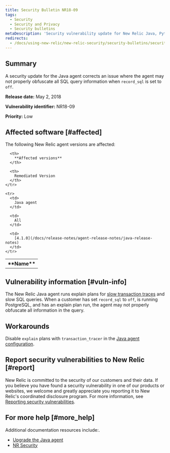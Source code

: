 ```yaml
---
title: Security Bulletin NR18-09
tags:
  - Security
  - Security and Privacy
  - Security bulletins
metaDescription: 'Security vulnerability update for New Relic Java, Python, and .NET agents.'
redirects:
  - /docs/using-new-relic/new-relic-security/security-bulletins/security-bulletin-nr18-09
---
```


## Summary

A security update for the Java agent corrects an issue where the agent may not properly obfuscate all SQL query information when `record_sql` is set to `off`.

**Release date:** May 2, 2018

**Vulnerability identifier:** NR18-09

**Priority:** Low

## Affected software [#affected]

The following New Relic agent versions are affected:

<table>
  <tbody>
    <tr>
      <th>
        **Name**
      </th>

      <th>
        **Affected versions**
      </th>

      <th>
        Remediated Version
      </th>
    </tr>

    <tr>
      <td>
        Java agent
      </td>

      <td>
        All
      </td>

      <td>
        [4.1.0](/docs/release-notes/agent-release-notes/java-release-notes)
      </td>
    </tr>
  </tbody>
</table>

## Vulnerability information [#vuln-info]

The New Relic Java agent runs explain plans for [slow transaction traces](/docs/apm/applications-menu/monitoring/viewing-slow-query-details) and slow SQL queries. When a customer has set `record_sql` to `off`, is running PostgreSQL, and has an explain plan run, the agent may not properly obfuscate all information in the query.

## Workarounds

Disable `explain` plans with `transaction_tracer` in the [Java agent configuration](/docs/agents/java-agent/configuration/java-agent-configuration-config-file#h2-Transaction-tracer).

## Report security vulnerabilities to New Relic [#report]

New Relic is committed to the security of our customers and their data. If you believe you have found a security vulnerability in one of our products or websites, we welcome and greatly appreciate you reporting it to New Relic's coordinated disclosure program. For more information, see [Reporting security vulnerabilities](/docs/security/new-relic-security/data-privacy/reporting-security-vulnerabilities).

## For more help [#more_help]

Additional documentation resources include:.

* [Upgrade the Java agent](/docs/agents/java-agent/installation/upgrade-java-agent)
* [NR Security](https://newrelic.com/security "Link opens in a new window.")
